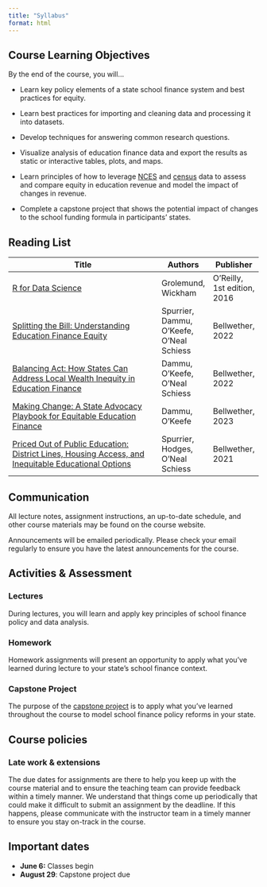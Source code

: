 ```yaml
---
title: "Syllabus"
format: html
---
```


## Course Learning Objectives

By the end of the course, you will...

-   Learn key policy elements of a state school finance system and best practices for equity.

-   Learn best practices for importing and cleaning data and processing it into datasets.

-   Develop techniques for answering common research questions.

-   Visualize analysis of education finance data and export the results as static or interactive tables, plots, and maps.

-   Learn principles of how to leverage [NCES](https://nces.ed.gov/ccd/) and [census](https://walker-data.com/tidycensus/) data to assess and compare equity in education revenue and model the impact of changes in revenue.

-   Complete a capstone project that shows the potential impact of changes to the school funding formula in participants' states.

## Reading List

| Title                                                                                                                                                  | Authors                                  | Publisher                   |
|--------------------------------------------------------------------------------------------------------------------------------------------------------|------------------------------------------|-----------------------------|
| [R for Data Science](http://r4ds.had.co.nz/)                                                                                                           | Grolemund, Wickham                       | O'Reilly, 1st edition, 2016 |
| [Splitting the Bill: Understanding Education Finance Equity](https://bellwether.org/publications/splitting-the-bill/)                                  | Spurrier, Dammu, O'Keefe, O'Neal Schiess | Bellwether, 2022            |
| [Balancing Act: How States Can Address Local Wealth Inequity in Education Finance](https://bellwether.org/publications/balancing-act/)                 | Dammu, O'Keefe, O'Neal Schiess           | Bellwether, 2022            |
| [Making Change: A State Advocacy Playbook for Equitable Education Finance](https://bellwether.org/publications/making-change/)                         | Dammu, O'Keefe                           | Bellwether, 2023            |
| [Priced Out of Public Education: District Lines, Housing Access, and Inequitable Educational Options](https://bellwether.org/publications/priced-out/) | Spurrier, Hodges, O'Neal Schiess         | Bellwether, 2021            |

## Communication

All lecture notes, assignment instructions, an up-to-date schedule, and other course materials may be found on the course website.

Announcements will be emailed periodically. Please check your email regularly to ensure you have the latest announcements for the course.

## Activities & Assessment

### Lectures

During lectures, you will learn and apply key principles of school finance policy and data analysis.

### Homework

Homework assignments will present an opportunity to apply what you've learned during lecture to your state's school finance context.

### Capstone Project

The purpose of the [capstone project](/project/) is to apply what you've learned throughout the course to model school finance policy reforms in your state.

## Course policies

### Late work & extensions

The due dates for assignments are there to help you keep up with the course material and to ensure the teaching team can provide feedback within a timely manner. We understand that things come up periodically that could make it difficult to submit an assignment by the deadline. If this happens, please communicate with the instructor team in a timely manner to ensure you stay on-track in the course.

## Important dates

-   **June 6:** Classes begin
-   **August 29**: Capstone project due
